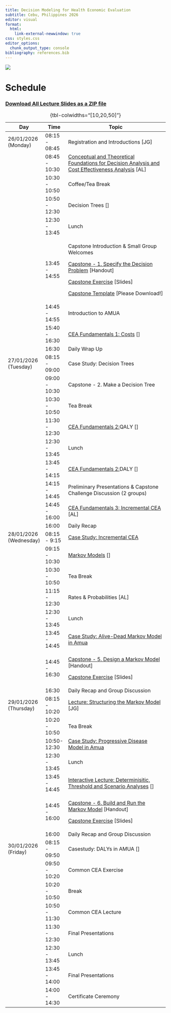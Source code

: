 ```yaml
---
title: Decision Modeling for Health Economic Evaluation
subtitle: Cebu, Philippines 2026
editor: visual
format: 
  html:
    link-external-newwindow: true
css: styles.css
editor_options: 
  chunk_output_type: console
bibliography: references.bib
---
```


![](images/logos-02.png){fig-align="center"}

# Schedule

### [Download All Lecture Slides as a ZIP file](https://graveja0.github.io/vital-istanbul-2024/vital-istanbul-2024-workshop-lectures.zip)

+------------------------+---------------+--------------------------------------------------------------------------------------------------------------------------------------------------------------+
| Day                    | Time          | Topic                                                                                                                                                        |
+========================+===============+==============================================================================================================================================================+
| 26/01/2026 (Monday)    | 08:15 - 08:45 | Registration and Introductions \[JG\]                                                                                                                        |
+------------------------+---------------+--------------------------------------------------------------------------------------------------------------------------------------------------------------+
|                        | 08:45 - 10:30 | [Conceptual and Theoretical Foundations for Decision Analysis and Cost Effectiveness Analysis](lectures/lec_1a.introduction-to-decision-analysis.qmd) \[AL\] |
+------------------------+---------------+--------------------------------------------------------------------------------------------------------------------------------------------------------------+
|                        | 10:30 - 10:50 | Coffee/Tea Break                                                                                                                                             |
+------------------------+---------------+--------------------------------------------------------------------------------------------------------------------------------------------------------------+
|                        | 10:50 - 12:30 | Decision Trees \[\]                                                                                                                                          |
+------------------------+---------------+--------------------------------------------------------------------------------------------------------------------------------------------------------------+
|                        | 12:30 - 13:45 | Lunch                                                                                                                                                        |
+------------------------+---------------+--------------------------------------------------------------------------------------------------------------------------------------------------------------+
|                        | 13:45 - 14:55 | Capstone Introduction & Small Group Welcomes                                                                                                                 |
|                        |               |                                                                                                                                                              |
|                        |               | [Capstone - 1. Specify the Decision Problem](capstone/01_specify-the-decision-problem.qmd) \[Handout\]                                                       |
|                        |               |                                                                                                                                                              |
|                        |               | [Capstone Exercise](capstone/capstone-exercises.qmd#/specify-the-decision-problem) \[Slides\]                                                                |
|                        |               |                                                                                                                                                              |
|                        |               | [Capstone Template](capstone/capstone-ppt-template.pptx) \[Please Download!\]                                                                                |
+------------------------+---------------+--------------------------------------------------------------------------------------------------------------------------------------------------------------+
|                        | 14:45 - 14:55 | Introduction to AMUA                                                                                                                                         |
+------------------------+---------------+--------------------------------------------------------------------------------------------------------------------------------------------------------------+
|                        | 15:40 - 16:30 | [CEA Fundamentals 1: Costs](lectures/lec_5a.cea-fundamentals1.qmd) \[\]                                                                                      |
+------------------------+---------------+--------------------------------------------------------------------------------------------------------------------------------------------------------------+
|                        | 16:30         | Daily Wrap Up                                                                                                                                                |
+------------------------+---------------+--------------------------------------------------------------------------------------------------------------------------------------------------------------+
| 27/01/2026 (Tuesday)   | 08:15 - 09:00 | Case Study: Decision Trees                                                                                                                                   |
+------------------------+---------------+--------------------------------------------------------------------------------------------------------------------------------------------------------------+
|                        | 09:00 - 10:30 | Capstone - 2. Make a Decision Tree                                                                                                                           |
+------------------------+---------------+--------------------------------------------------------------------------------------------------------------------------------------------------------------+
|                        | 10:30 - 10:50 | Tea Break                                                                                                                                                    |
+------------------------+---------------+--------------------------------------------------------------------------------------------------------------------------------------------------------------+
|                        | 11:30 - 12:30 | [CEA Fundamentals 2:](lectures/lec_5b.cea-fundamentals2.qmd)QALY \[\]                                                                                        |
+------------------------+---------------+--------------------------------------------------------------------------------------------------------------------------------------------------------------+
|                        | 12:30 - 13:45 | Lunch                                                                                                                                                        |
+------------------------+---------------+--------------------------------------------------------------------------------------------------------------------------------------------------------------+
|                        | 13:45 - 14:15 | [CEA Fundamentals 2:](lectures/lec_5b.cea-fundamentals2.qmd)DALY \[\]                                                                                        |
+------------------------+---------------+--------------------------------------------------------------------------------------------------------------------------------------------------------------+
|                        | 14:15 - 14:45 | Preliminary Presentations & Capstone Challenge Discussion (2 groups)                                                                                         |
+------------------------+---------------+--------------------------------------------------------------------------------------------------------------------------------------------------------------+
|                        | 14:45 - 16:00 | [CEA Fundamentals 3: Incremental CEA](lectures/lec_6.ICERs.qmd) \[AL\]                                                                                       |
+------------------------+---------------+--------------------------------------------------------------------------------------------------------------------------------------------------------------+
|                        | 16:00         | Daily Recap                                                                                                                                                  |
+------------------------+---------------+--------------------------------------------------------------------------------------------------------------------------------------------------------------+
| 28/01/2026 (Wednesday) | 08:15 - 9:15  | [Case Study: Incremental CEA](case-studies/cs_icer.qmd)                                                                                                      |
+------------------------+---------------+--------------------------------------------------------------------------------------------------------------------------------------------------------------+
|                        | 09:15 - 10:30 | [Markov Models](lectures/lec_7.MarkovModels1.qmd) \[\]                                                                                                       |
+------------------------+---------------+--------------------------------------------------------------------------------------------------------------------------------------------------------------+
|                        | 10:30 - 10:50 | Tea Break                                                                                                                                                    |
+------------------------+---------------+--------------------------------------------------------------------------------------------------------------------------------------------------------------+
|                        | 11:15 - 12:30 | Rates & Probabilities \[AL\]                                                                                                                                 |
+------------------------+---------------+--------------------------------------------------------------------------------------------------------------------------------------------------------------+
|                        | 12:30 - 13:45 | Lunch                                                                                                                                                        |
+------------------------+---------------+--------------------------------------------------------------------------------------------------------------------------------------------------------------+
|                        | 13:45 - 14:45 | [Case Study: Alive-Dead Markov Model in Amua](case-studies/cs_markov_alive-dead.qmd)                                                                         |
+------------------------+---------------+--------------------------------------------------------------------------------------------------------------------------------------------------------------+
|                        | 14:45 - 16:30 | [Capstone - 5. Design a Markov Model](capstone/05_design-markov.qmd) \[Handout\]                                                                             |
|                        |               |                                                                                                                                                              |
|                        |               | [Capstone Exercise](capstone/capstone-exercises.qmd#/design-a-markov-model) \[Slides\]                                                                       |
+------------------------+---------------+--------------------------------------------------------------------------------------------------------------------------------------------------------------+
|                        | 16:30         | Daily Recap and Group Discussion                                                                                                                             |
+------------------------+---------------+--------------------------------------------------------------------------------------------------------------------------------------------------------------+
| 29/01/2026 (Thursday)  | 08:15 - 10:20 | [Lecture: Structuring the Markov Model](lectures/lec_structure.qmd) \[JG\]                                                                                   |
+------------------------+---------------+--------------------------------------------------------------------------------------------------------------------------------------------------------------+
|                        | 10:20 - 10:50 | Tea Break                                                                                                                                                    |
+------------------------+---------------+--------------------------------------------------------------------------------------------------------------------------------------------------------------+
|                        | 10:50- 12:30  | [Case Study: Progressive Disease Model in Amua](case-studies/cs_progressive-disease.qmd)                                                                     |
+------------------------+---------------+--------------------------------------------------------------------------------------------------------------------------------------------------------------+
|                        | 12:30 - 13:45 | Lunch                                                                                                                                                        |
+------------------------+---------------+--------------------------------------------------------------------------------------------------------------------------------------------------------------+
|                        | 13:45 - 14:45 | [Interactive Lecture: Determinisitic, Threshold and Scenario Analyses](lectures/lec_sensitivity.qmd) \[\]                                                    |
+------------------------+---------------+--------------------------------------------------------------------------------------------------------------------------------------------------------------+
|                        | 14:45 - 16:00 | [Capstone - 6. Build and Run the Markov Model](capstone/06_build-markov.qmd) \[Handout\]                                                                     |
|                        |               |                                                                                                                                                              |
|                        |               | [Capstone Exercise](capstone/capstone-exercises.qmd#/build-and-run-the-markov-model) \[Slides\]                                                              |
+------------------------+---------------+--------------------------------------------------------------------------------------------------------------------------------------------------------------+
|                        | 16:00         | Daily Recap and Group Discussion                                                                                                                             |
+------------------------+---------------+--------------------------------------------------------------------------------------------------------------------------------------------------------------+
| 30/01/2026 (Friday)    | 08:15 - 09:50 | Casestudy: DALYs in AMUA \[\]                                                                                                                                |
+------------------------+---------------+--------------------------------------------------------------------------------------------------------------------------------------------------------------+
|                        | 09:50 - 10:20 | Common CEA Exercise                                                                                                                                          |
+------------------------+---------------+--------------------------------------------------------------------------------------------------------------------------------------------------------------+
|                        | 10:20 - 10:50 | Break                                                                                                                                                        |
+------------------------+---------------+--------------------------------------------------------------------------------------------------------------------------------------------------------------+
|                        | 10:50 - 11:30 | Common CEA Lecture                                                                                                                                           |
+------------------------+---------------+--------------------------------------------------------------------------------------------------------------------------------------------------------------+
|                        | 11:30 - 12:30 | Final Presentations                                                                                                                                          |
+------------------------+---------------+--------------------------------------------------------------------------------------------------------------------------------------------------------------+
|                        | 12:30 - 13:45 | Lunch                                                                                                                                                        |
+------------------------+---------------+--------------------------------------------------------------------------------------------------------------------------------------------------------------+
|                        | 13:45 - 14:00 | Final Presentations                                                                                                                                          |
+------------------------+---------------+--------------------------------------------------------------------------------------------------------------------------------------------------------------+
|                        | 14:00 - 14:30 | Certificate Ceremony                                                                                                                                         |
+------------------------+---------------+--------------------------------------------------------------------------------------------------------------------------------------------------------------+

: {tbl-colwidths="\[10,20,50\]"}
